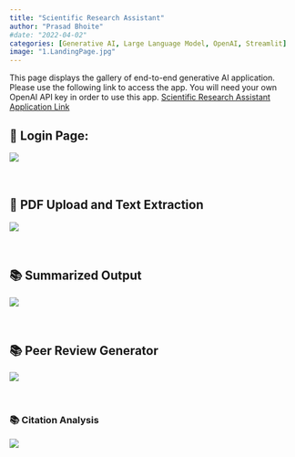 ```yaml
---
title: "Scientific Research Assistant"
author: "Prasad Bhoite"
#date: "2022-04-02"
categories: [Generative AI, Large Language Model, OpenAI, Streamlit]
image: "1.LandingPage.jpg"
---
```


This page displays the gallery of end-to-end generative AI application. Please use the following link to access the app. You will need your own OpenAI API key in order to use this app. [Scientific Research Assistant Application Link](https://scientificresearchassistant-aqwryyo25dtfql8wn9t2ug.streamlit.app/){target="_blank"}

## 🔐 Login Page:

![](1.LandingPage.png) <br> <br> <br>

## 📄 PDF Upload and Text Extraction

![](2.PDFUpload_Summarization.png) <br> <br> <br>

## 📚 Summarized Output

![](3.ArticleSummarizer.png) <br> <br> <br>

## 📚 Peer Review Generator

![](5.PeerReviewGenerator_Summary.png) <br> <br> <br>

### 📚 Citation Analysis

![](6.CitationAnalysis.png) <br> <br> <br>
